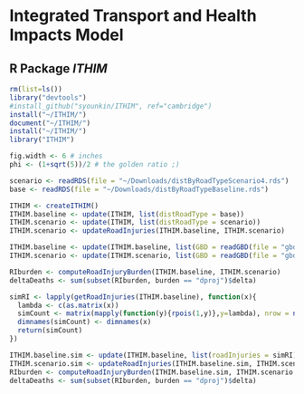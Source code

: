 # Integrated Transport and Health Impacts Model

## R Package _ITHIM_
<!-- This document will eventually serve as a compendium to the R package
_ITHIM_.  It will describe how to use the package to implement the
ITHIM model, as well as a detailed description of the model itself.

As a working document it will serve as a place for SGY to post
results, questions, interpreations, notes, etc.-->

```r
rm(list=ls())
library("devtools")
#install_github("syounkin/ITHIM", ref="cambridge")
install("~/ITHIM/")
document("~/ITHIM/")
install("~/ITHIM/")
library("ITHIM")
```

```r
fig.width <- 6 # inches
phi <- (1+sqrt(5))/2 # the golden ratio ;)
```

```r
scenario <- readRDS(file = "~/Downloads/distByRoadTypeScenario4.rds")
base <- readRDS(file = "~/Downloads/distByRoadTypeBaseline.rds")

ITHIM <- createITHIM()
ITHIM.baseline <- update(ITHIM, list(distRoadType = base))
ITHIM.scenario <- update(ITHIM, list(distRoadType = scenario))
ITHIM.scenario <- updateRoadInjuries(ITHIM.baseline, ITHIM.scenario)
```


```r
ITHIM.baseline <- update(ITHIM.baseline, list(GBD = readGBD(file = "gbdEngland.csv")))
ITHIM.scenario <- update(ITHIM.scenario, list(GBD = readGBD(file = "gbdEngland.csv")))
```

```r
RIburden <- computeRoadInjuryBurden(ITHIM.baseline, ITHIM.scenario)
deltaDeaths <- sum(subset(RIburden, burden == "dproj")$delta)
```

```r
simRI <- lapply(getRoadInjuries(ITHIM.baseline), function(x){
  lambda <- c(as.matrix(x))
  simCount <- matrix(mapply(function(y){rpois(1,y)},y=lambda), nrow = nrow(x), ncol = ncol(x))
  dimnames(simCount) <- dimnames(x)
  return(simCount)
})

ITHIM.baseline.sim <- update(ITHIM.baseline, list(roadInjuries = simRI))
ITHIM.scenario.sim <- updateRoadInjuries(ITHIM.baseline.sim, ITHIM.scenario)
RIburden <- computeRoadInjuryBurden(ITHIM.baseline.sim, ITHIM.scenario.sim)
deltaDeaths <- sum(subset(RIburden, burden == "dproj")$delta)

```
